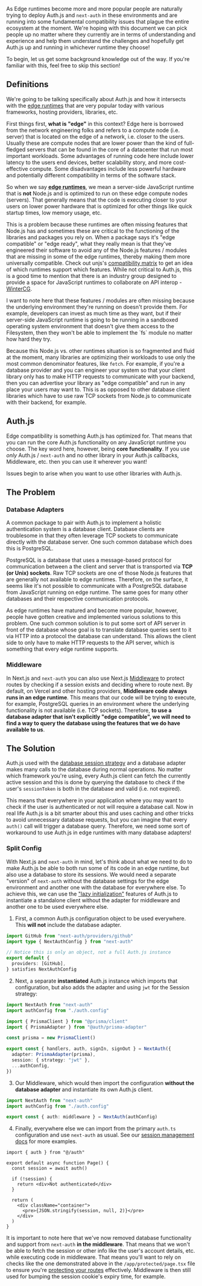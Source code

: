 
As Edge runtimes become more and more popular people are naturally trying to deploy Auth.js and `next-auth` in these environments and are running into some fundamental compatibility issues that plague the entire ecosystem at the moment. We're hoping with this document we can pick people up no matter where they currently are in terms of understanding and experience and help them understand the challenges and hopefully get Auth.js up and running in whichever runtime they choose!

To begin, let us get some background knowledge out of the way. If you're familiar with this, feel free to skip this section!

## Definitions

We're going to be talking specifically about Auth.js and how it intersects with the [edge runtimes](https://runtime-compat.unjs.io) that are very popular today with various frameworks, hosting providers, libraries, etc.

First things first, **what is "edge"** in this context? Edge here is borrowed from the network engineering folks and refers to a compute node (i.e. server) that is located on the edge of a network, i.e. closer to the users. Usually these are compute nodes that are lower power than the kind of full-fledged servers that can be found in the core of a datacenter that run most important workloads. Some advantages of running code here include lower latency to the users end devices, better scalability story, and more cost-effective compute. Some disadvantages include less powerful hardware and potentially different compatibility in terms of the software stack.

So when we say <abbr title="The JavaScript execution environment usually running at the edge of a network, closer to the user, that is explicitly NOT Node.js and is therefore different in various aspects compared to what we're used to running our code with (i.e. Node.js).">**edge runtimes**</abbr>, we mean a server-side JavaScript runtime that is **not** Node.js and is optimized to run on these edge compute nodes (servers). That generally means that the code is executing closer to your users on lower power hardware that is optimized for other things like quick startup times, low memory usage, etc.

This is a problem because these runtimes are often missing features that Node.js has and sometimes these are critical to the functioning of the libraries and packages you rely on. When a package says it's "edge compatible" or "edge ready", what they really mean is that they've engineered their software to avoid any of the Node.js features / modules that are missing in some of the edge runtimes, thereby making them more universally compatible. Check out unjs's [compatibility matrix](https://runtime-compat.unjs.io) to get an idea of which runtimes support which features. While not critical to Auth.js, this is a good time to mention that there is an industry group designed to provide a space for JavaScript runtimes to collaborate on API interop - [WinterCG](https://wintercg.org).

<Callout>
  I want to note here that these features / modules are often missing because
  the underlying environment they're running on doesn't provide them. For
  example, developers can invest as much time as they want, but if their
  server-side JavaScript runtime is going to be running in a sandboxed operating
  system environment that doesn't give them access to the Filesystem, then they
  won't be able to implement the `fs` module no matter how hard they try.
</Callout>

Because this Node.js vs. other runtimes situation is so fragmented and fluid at the moment, many libraries are optimizing their workloads to use only the most common denominator features, like `fetch`. For example, if you're a database provider and you can engineer your system so that your client library only has to make HTTP requests to communicate with your backend, then you can advertise your library as "edge compatible" and run in any place your users may want to. This is as opposed to other database client libraries which have to use raw TCP sockets from Node.js to communicate with their backend, for example.

## Auth.js

Edge compatibility is something Auth.js has optimized for. That means that you can run the core Auth.js functionality on any JavaScript runtime you choose. The key word here, however, being **core functionality**. If you use _only_ Auth.js / `next-auth` and no other library in your Auth.js callbacks, Middleware, etc. then you can use it wherever you want!

Issues begin to arise when you want to use other libraries with Auth.js.

## The Problem

### Database Adapters

A common package to pair with Auth.js to implement a holistic authentication system is a database client. Database clients are troublesome in that they often leverage TCP sockets to communicate directly with the database server. One such common database which does this is PostgreSQL.

PostgreSQL is a database that uses a message-based protocol for communication between a the client and server that is transported via **TCP (or Unix) sockets**. Raw TCP sockets are one of those Node.js features that are generally not available to edge runtimes. Therefore, on the surface, it seems like it's not possible to communicate with a PostgreSQL database from JavaScript running on edge runtime. The same goes for many other databases and their respective communication protocols.

As edge runtimes have matured and become more popular, however, people have gotten creative and implemented various solutions to this problem. One such common solution is to put some sort of API server in front of the database whose goal is to translate database queries sent to it via HTTP into a protocol the database can understand. This allows the client side to only have to make HTTP requests to the API server, which is something that every edge runtime supports.

### Middleware

In Next.js and `next-auth` you can also use Next.js [Middleware](https://nextjs.org/docs/app/building-your-application/routing/middleware) to protect routes by checking if a session exists and deciding where to route next. By default, on Vercel and other hosting providers, **Middleware code always runs in an edge runtime**. This means that our code will be trying to execute, for example, PostgreSQL queries in an environment where the underlying functionality is not available (i.e. TCP sockets). Therefore, **to use a database adapter that isn't explicitly "edge compatible", we will need to find a way to query the database using the features that we do have available to us**.

## The Solution

Auth.js used with the [database session strategy](/concepts/session-strategies#database-session) and a database adapter makes many calls to the database during normal operations. No matter which framework you're using, every Auth.js client can fetch the currently active session and this is done by querying the database to check if the user's `sessionToken` is both in the database and valid (i.e. not expired).

This means that everywhere in your application where you may want to check if the user is authenticated or not will require a database call. Now in real life Auth.js is a bit smarter about this and uses caching and other tricks to avoid unnecessary database requests, but you can imagine that every `auth()` call will trigger a database query. Therefore, we need some sort of workaround to use Auth.js in edge runtimes with many database adapters!

### Split Config

With Next.js and `next-auth` in mind, let's think about what we need to do to make Auth.js be able to both run some of its code in an edge runtime, but also use a database to store its sessions. We would need a separate "version" of `next-auth` without the database settings for the edge environment and another one with the database for everywhere else. To achieve this, we can use the ["lazy initialization"](/reference/nextjs#lazy-initialization) features of Auth.js to instantiate a standalone client without the adapter for middleware and another one to be used everywhere else.

1. First, a common Auth.js configuration object to be used everywhere. This **will not** include the database adapter.

```ts filename="auth.config.ts" /NextAuthConfig/
import GitHub from "next-auth/providers/github"
import type { NextAuthConfig } from "next-auth"

// Notice this is only an object, not a full Auth.js instance
export default {
  providers: [GitHub],
} satisfies NextAuthConfig
```

2. Next, a separate **instantiated** Auth.js instance which imports that configuration, but also adds the adapter and using `jwt` for the Session strategy:

```ts filename="auth.ts" {2, 10, 11}
import NextAuth from "next-auth"
import authConfig from "./auth.config"

import { PrismaClient } from "@prisma/client"
import { PrismaAdapter } from "@auth/prisma-adapter"

const prisma = new PrismaClient()

export const { handlers, auth, signIn, signOut } = NextAuth({
  adapter: PrismaAdapter(prisma),
  session: { strategy: "jwt" },
  ...authConfig,
})
```

3. Our Middleware, which would then import the configuration **without the database adapter** and instantiate its own Auth.js client.

```ts filename="middleware.ts" {2, 4}
import NextAuth from "next-auth"
import authConfig from "./auth.config"

export const { auth: middleware } = NextAuth(authConfig)
```

4. Finally, everywhere else we can import from the primary `auth.ts` configuration and use `next-auth` as usual. See our [session management docs](/getting-started/session-management/protecting) for more examples.

```tsx filename="app/protected/page.tsx" {4} /session/
import { auth } from "@/auth"

export default async function Page() {
  const session = await auth()

  if (!session) {
    return <div>Not authenticated</div>
  }

  return (
    <div className="container">
      <pre>{JSON.stringify(session, null, 2)}</pre>
    </div>
  )
}
```

It is important to note here that we've now removed database functionality and support from `next-auth` **in the middleware**. That means that we won't be able to fetch the session or other info like the user's account details, etc. while executing code in middleware. That means you'll want to rely on checks like the one demonstrated above in the `/app/protected/page.tsx` file to ensure you're [protecting your routes](/getting-started/session-management/protecting) effectively. Middleware is then still used for bumping the session cookie's expiry time, for example.
